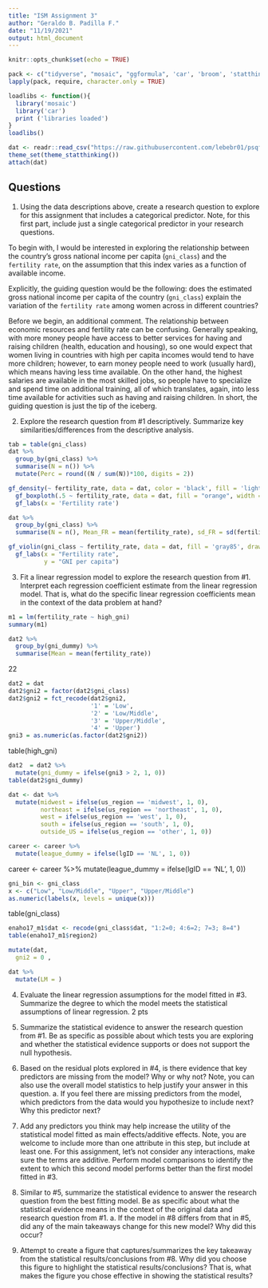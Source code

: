 ```yaml
---
title: "ISM Assignment 3"
author: "Geraldo B. Padilla F."
date: "11/19/2021"
output: html_document
---
```


```r
knitr::opts_chunk$set(echo = TRUE)
```

```r
pack <- c("tidyverse", "mosaic", "ggformula", 'car', 'broom', 'statthink')
lapply(pack, require, character.only = TRUE)
```

```r
loadlibs <- function(){
  library('mosaic')
  library('car')
  print ('libraries loaded')
}
loadlibs()
```


```r
dat <- readr::read_csv("https://raw.githubusercontent.com/lebebr01/psqf_6243/main/data/fertility.csv")
theme_set(theme_statthinking())
attach(dat)
```

## Questions

1. Using the data descriptions above, create a research question to explore for this assignment that includes a categorical predictor. Note, for this first part, include just a single categorical predictor in your research questions.

To begin with, I would be interested in exploring the relationship between the country's gross national income per capita (`gni_class`) and the `fertility rate`, on the assumption that this index varies as a function of available income.

Explicitly, the guiding question would be the following: does the estimated gross national income per capita of the country (`gni_class`) explain the variation of the `fertility rate` among women across in different countries?

Before we begin, an additional comment. The relationship between economic resources and fertility rate can be confusing. Generally speaking, with more money people have access to better services for having and raising children (health, education and housing), so one would expect that women living in countries with high per capita incomes would tend to have more children; however, to earn money people need to work (usually hard), which means having less time available. On the other hand, the highest salaries are available in the most skilled jobs, so people have to specialize and spend time on additional training, all of which translates, again, into less time available for activities such as having and raising children. In short, the guiding question is just the tip of the iceberg.

2. Explore the research question from #1 descriptively. Summarize key similarities/differences from the descriptive analysis.

```r
tab = table(gni_class)
dat %>%
  group_by(gni_class) %>%
  summarise(N = n()) %>%
  mutate(Perc = round((N / sum(N))*100, digits = 2))
```

```r
gf_density(~ fertility_rate, data = dat, color = 'black', fill = 'lightblue') %>%
  gf_boxploth(.5 ~ fertility_rate, data = dat, fill = "orange", width = .04) %>%
  gf_labs(x = 'Fertility rate')
```

```r
dat %>%
  group_by(gni_class) %>%
  summarise(N = n(), Mean_FR = mean(fertility_rate), sd_FR = sd(fertility_rate), Median_FR = median(fertility_rate), sd = perc(gni_class, data = dat, format = 'percent'))
```

```r
gf_violin(gni_class ~ fertility_rate, data = dat, fill = 'gray85', draw_quantiles = c(0.1, 0.5, 0.9)) %>%
  gf_labs(x = "Fertility rate",
          y = "GNI per capita")
```

3. Fit a linear regression model to explore the research question from #1. Interpret each regression coefficient estimate from the linear regression model. That is, what do the specific linear regression coefficients mean in the context of the data problem at hand?



```r
m1 = lm(fertility_rate ~ high_gni)
summary(m1)
```

```r
dat2 %>%
  group_by(gni_dummy) %>%
  summarise(Mean = mean(fertility_rate))

```
22

```r
dat2 = dat
dat2$gni2 = factor(dat2$gni_class)
dat2$gni2 = fct_recode(dat2$gni2,
                       '1' = 'Low',
                       '2' = 'Low/Middle',
                       '3' = 'Upper/Middle',
                       '4' = 'Upper')
gni3 = as.numeric(as.factor(dat2$gni2))
```

table(high_gni)

```r
dat2  = dat2 %>%
  mutate(gni_dummy = ifelse(gni3 > 2, 1, 0))
table(dat2$gni_dummy)
```

```r
dat <- dat %>%
  mutate(midwest = ifelse(us_region == 'midwest', 1, 0),
         northeast = ifelse(us_region == 'northeast', 1, 0),
         west = ifelse(us_region == 'west', 1, 0),
         south = ifelse(us_region == 'south', 1, 0),
         outside_US = ifelse(us_region == 'other', 1, 0))

career <- career %>%
  mutate(league_dummy = ifelse(lgID == 'NL', 1, 0))
```




career <- career %>%
  mutate(league_dummy = ifelse(lgID == 'NL', 1, 0))

```r
gni_bin <- gni_class
x <- c("Low", "Low/Middle", "Upper", "Upper/Middle")
as.numeric(labels(x, levels = unique(x)))
```

table(gni_class)

```r
enaho17_m1$dat <- recode(gni_class$dat, "1:2=0; 4:6=2; 7=3; 8=4")
table(enaho17_m1$region2)
```

```r
mutate(dat,
  gni2 = 0 ,
```


```r
dat %>%
  mutate(LM = )
```


4. Evaluate the linear regression assumptions for the model fitted in #3. Summarize the degree to which the model meets the statistical assumptions of linear regression. 2 pts

5. Summarize the statistical evidence to answer the research question from #1. Be as specific as possible about which tests you are exploring and whether the statistical evidence supports or does not support the null hypothesis.

6. Based on the residual plots explored in #4, is there evidence that key predictors are missing from the model? Why or why not? Note, you can also use the overall model statistics to help justify your answer in this question. a. If you feel there are missing predictors from the model, which predictors from the data would you hypothesize to include next? Why this predictor next?

7. Add any predictors you think may help increase the utility of the statistical model fitted as main effects/additive effects. Note, you are welcome to include more than one attribute in this step, but include at least one. For this assignment, let’s not consider any interactions, make sure the terms are additive. Perform model comparisons to identify the extent to which this second model performs better than the first model fitted in #3.

8. Similar to #5, summarize the statistical evidence to answer the research question from the best fitting model. Be as specific about what the statistical evidence means in the context of the original data and research question from #1. a. If the model in #8 differs from that in #5, did any of the main takeaways change for this new model? Why did this occur?

9. Attempt to create a figure that captures/summarizes the key takeaway from the statistical results/conclusions from #8. Why did you choose this figure to highlight the statistical results/conclusions? That is, what makes the figure you chose effective in showing the statistical results?